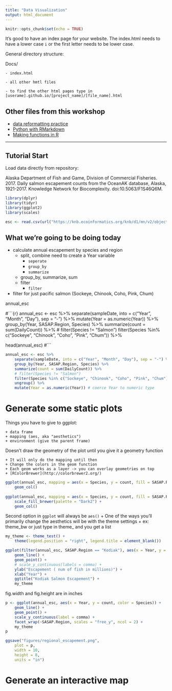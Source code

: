 ```yaml
---
title: "Data Visualization"
output: html_document
---
```


```r
knitr::opts_chunk$set(echo = TRUE)
```

It's good to have an index page for your website.
The index.html needs to have a lower case `i` or the first letter needs to be lower case.

General directory structure:

Docs/

    - index.html
    
    - all other hmtl files
    
    - to find the other html pages type in [userame].github.io/[project_name]/[file_name].html
    
## Other files from this workshop
- [data reformatting practice](data_reformat.html)
- [Python with RMarkdown](test_py-rmark.html)
- [Making functions in R](function_tutorial.html)

-------------
## Tutorial Start

Load data directly from repository:

Alaska Department of Fish and Game, Division of Commercial Fisheries. 2017. Daily salmon escapement counts from the OceanAK database, Alaska, 1921-2017. Knowledge Network for Biocomplexity. doi:10.5063/F1S46Q6M.

```r
library(dplyr)
library(tidyr)
library(ggplot2)
library(scales)
```


```r
esc <- read.csv(url("https://knb.ecoinformatics.org/knb/d1/mn/v2/object/urn%3Auuid%3Af119a05b-bbe7-4aea-93c6-85434dcb1c5e", method = "libcurl"), stringsAsFactors = FALSE)
```

## **What we're going to be doing today**

* calculate annual escapement by species and region
    * split, combine need to create a Year variable
      * `seperate`
      * `group_by`
      * `summarize`
    * group_by, summarize, sum
    * filter
      * `filter`
* filter for just pacific salmon (Sockeye, Chinook, Coho, Pink, Chum)

annual_esc

#```{r}
annual_esc <- esc %>%
    separate(sampleDate, into = c("Year", "Month", "Day"), sep = "-") %>%
    mutate(Year = as.numeric(Year)) %>% 
    group_by(Year, SASAP.Region, Species) %>%
    summarize(count = sum(DailyCount)) %>%
    # filter(Species != "Salmon")
    filter(Species %in% c("Sockeye", "Chinook", "Coho", "Pink", "Chum")) %>%
  
head(annual_esc)
#```

```r
annual_esc <- esc %>%
    separate(sampleDate, into = c("Year", "Month", "Day"), sep = "-") %>%
    group_by(Year, SASAP.Region, Species) %>%
    summarize(count = sum(DailyCount)) %>%
    # filter(Species != "Salmon")
    filter(Species %in% c("Sockeye", "Chinook", "Coho", "Pink", "Chum")) %>%
    ungroup() %>%
    mutate(Year = as.numeric(Year)) # coerce Year to numeric type
```



# Generate some static plots

Things you have to give to ggplot:

    + data frame
    + mapping (aes, aka "aesthetics")
    + environment (give the parent frame)
    
Doesn't draw the geometry of the plot until you give it a geometry function

    + It will only do the mapping until then
    + Change the colors in the geom function
    + Each geom works as a layer -> you can overlay geometries on top
    + [RColorBrewer](http://colorbrewer2.org/)
    
```r
ggplot(annual_esc, mapping = aes(x = Species, y = count, fill = SASAP.Region)) +
    geom_col()
    
ggplot(annual_esc, mapping = aes(x = Species, y = count, fill = SASAP.Region)) +
    scale_fill_brewer(palette = "Dark2") +
    geom_col()
```

Second option in `ggplot` will always be `aes()`
    + One of the ways you'll primarily change the aesthetics will be with the theme settings
    + ex: theme_bw or just type in theme_ and you get a list
    
```r
my_theme <- theme_test() +
    theme(legend.position = "right", legend.title = element_blank())
```


```r
ggplot(filter(annual_esc, SASAP.Region == "Kodiak"), aes(x = Year, y = count/10^6, color = Species)) +
    geom_line() +
    geom_point() + 
    # scale_y_continuous(labels = comma) +
    ylab("Escapement ( num of fish in millions)") +
    xlab("Year") +
    ggtitle("Kodiak Salmon Escapement") +
    my_theme
``` 

fig.width and fig.height are in inches

```r
p <- ggplot(annual_esc, aes(x = Year, y = count, color = Species)) +
    geom_line() +
    geom_point() +
    scale_y_continuous(label = comma) + 
    facet_wrap(~SASAP.Region, scales = "free_y", ncol = 2) + 
    my_theme
p

ggsave("figures/regional_escapement.png",
    plot = p,
    width = 10,
    height = 8,
    units = "in")
```


# Generate an interactive map
